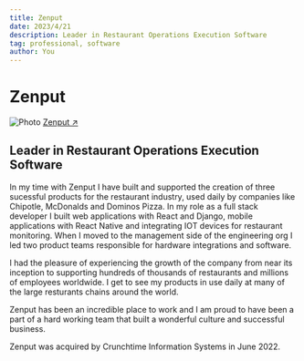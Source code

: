 ```yaml
---
title: Zenput
date: 2023/4/21
description: Leader in Restaurant Operations Execution Software
tag: professional, software
author: You
---
```



# Zenput

<Image
  src="/images/zenput.png"
  alt="Photo"
  width={1125}
  height={400}
  priority
  className="next-image"
/>
[Zenput ↗ ](https://zenput.com/)

## Leader in Restaurant Operations Execution Software

In my time with Zenput I have built and supported the creation of three sucessful products for the restaurant industry, used daily by companies like Chipotle, McDonalds and Dominos Pizza. In my role as a full stack developer I built web applications with React and Django, mobile applications with React Native and integrating IOT devices for restaurant monitoring. When I moved to the management side of the engineering org I led two product teams responsible for hardware integrations and software.

I had the pleasure of experiencing the growth of the company from near its inception to supporting hundreds of thousands of restaurants and millions of employees worldwide. I get to see my products in use daily at many of the large resturants chains around the world.

Zenput has been an incredible place to work and I am proud to have been a part of a hard working team that built a wonderful culture and successful business.

Zenput was acquired by Crunchtime Information Systems in June 2022.
